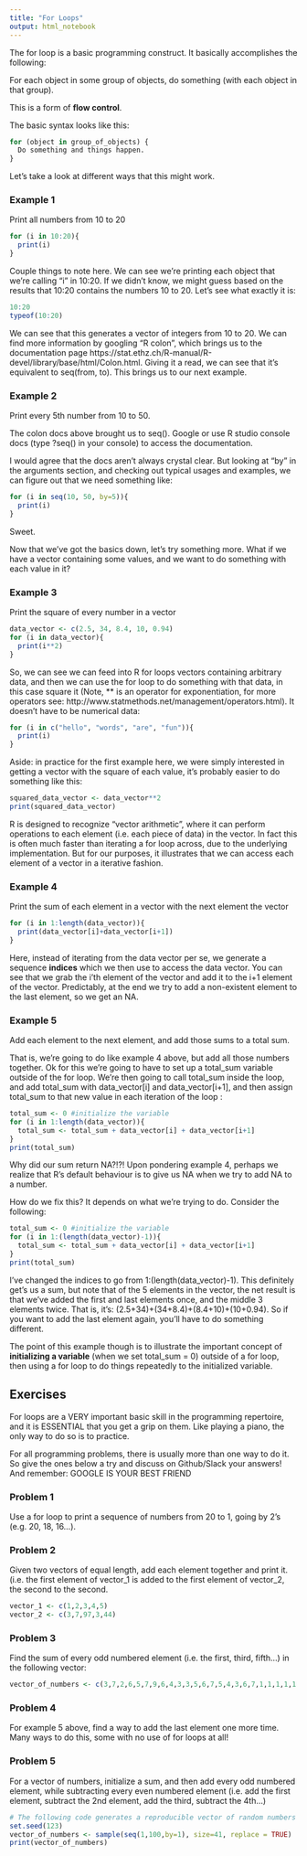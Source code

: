```yaml
---
title: "For Loops"
output: html_notebook
---
```


The for loop is a basic programming construct. It basically accomplishes the following:

For each object in some group of objects, do something (with each object in that group).

This is a form of **flow control**.

The basic syntax looks like this:

```R
for (object in group_of_objects) {
  Do something and things happen.
}
```

Let's take a look at different ways that this might work.

### Example 1
Print all numbers from 10 to 20
```r
for (i in 10:20){
  print(i)
}

```

Couple things to note here. We can see we're printing each object that we're calling "i" in 10:20. If we didn't know, we might guess based on the results that 10:20 contains the numbers 10 to 20. Let's see what exactly it is:
```r
10:20
typeof(10:20)
```
We can see that this generates a vector of integers from 10 to 20. We can find more information by googling "R colon", which brings us to the documentation page https://stat.ethz.ch/R-manual/R-devel/library/base/html/Colon.html. Giving it a read, we can see that it's equivalent to seq(from, to). This brings us to our next example.

### Example 2
Print every 5th number from 10 to 50.

The colon docs above brought us to seq(). Google or use R studio console docs (type ?seq() in your console) to access the documentation.

I would agree that the docs aren't always crystal clear. But looking at "by" in the arguments section, and checking out typical usages and examples, we can figure out that we need something like:
```R
for (i in seq(10, 50, by=5)){
  print(i)
}
```

Sweet.

Now that we've got the basics down, let's try something more. What if we have a vector containing some values, and we want to do something with each value in it?

### Example 3
Print the square of every number in a vector

```R
data_vector <- c(2.5, 34, 8.4, 10, 0.94)
for (i in data_vector){
  print(i**2)
}

```

So, we can see we can feed into R for loops vectors containing arbitrary data, and then we can use the for loop to do something with that data, in this case square it (Note, ** is an operator for exponentiation, for more operators see: http://www.statmethods.net/management/operators.html). It doesn't have to be numerical data:


```R
for (i in c("hello", "words", "are", "fun")){
  print(i)
}
```

Aside: in practice for the first example here, we were simply interested in getting a vector with the square of each value, it's probably easier to do something like this:

```r
squared_data_vector <- data_vector**2
print(squared_data_vector)
```

R is designed to recognize "vector arithmetic", where it can perform operations to each element (i.e. each piece of data) in the vector. In fact this is often much faster than iterating a for loop across, due to the underlying implementation. But for our purposes, it illustrates that we can access each element of a vector in a iterative fashion.

### Example 4
Print the sum of each element in a vector with the next element the vector
```r
for (i in 1:length(data_vector)){
  print(data_vector[i]+data_vector[i+1])
}

```
Here, instead of iterating from the data vector per se, we generate a sequence **indices** which we then use to access the data vector. You can see that we grab the i'th element of the vector and add it to the i+1 element of the vector. Predictably, at the end we try to add a non-existent element to the last element, so we get an NA.

### Example 5
Add each element to the next element, and add those sums to a total sum.

That is, we're going to do like example 4 above, but add all those numbers together.
Ok for this we're going to have to set up a total_sum variable outside of the for loop. We're then going to call total_sum inside the loop, and add total_sum with data_vector[i] and data_vector[i+1], and then assign total_sum to that new value in each iteration of the loop :
```r
total_sum <- 0 #initialize the variable
for (i in 1:length(data_vector)){
  total_sum <- total_sum + data_vector[i] + data_vector[i+1]
}
print(total_sum)
```

Why did our sum return NA?!?! Upon pondering example 4, perhaps we realize that R's default behaviour is to give us NA when we try to add NA to a number.

How do we fix this? It depends on what we're trying to do. Consider the following:
```r
total_sum <- 0 #initialize the variable
for (i in 1:(length(data_vector)-1)){
  total_sum <- total_sum + data_vector[i] + data_vector[i+1]
}
print(total_sum)
```

I've changed the indices to go from 1:(length(data_vector)-1). This definitely get's us a sum, but note that of the 5 elements in the vector, the net result is that we've added the first and last elements once, and the middle 3 elements twice. That is, it's: (2.5+34)+(34+8.4)+(8.4+10)+(10+0.94). So if you want to add the last element again, you'll have to do something different.

The point of this example though is to illustrate the important concept of **initializing a variable** (when we set total_sum = 0) outside of a for loop, then using a for loop to do things repeatedly to the initialized variable.

## Exercises
For loops are a VERY important basic skill in the programming repertoire, and it is ESSENTIAL that you get a grip on them. Like playing a piano, the only way to do so is to practice.

For all programming problems, there is usually more than one way to do it. So give the ones below a try and discuss on Github/Slack your answers! And remember: GOOGLE IS YOUR BEST FRIEND


### Problem 1
Use a for loop to print a sequence of numbers from 20 to 1, going by 2's (e.g. 20, 18, 16...).

### Problem 2
Given two vectors of equal length, add each element together and print it. (i.e. the first element of vector_1 is added to the first element of vector_2, the second to the second.

```r
vector_1 <- c(1,2,3,4,5)
vector_2 <- c(3,7,97,3,44)
```

### Problem 3
Find the sum of every odd numbered element (i.e. the first, third, fifth...) in the following vector:
```r
vector_of_numbers <- c(3,7,2,6,5,7,9,6,4,3,3,5,6,7,5,4,3,6,7,1,1,1,1,1,5,6,8,6,9,0,0,8,6)
```

### Problem 4
For example 5 above, find a way to add the last element one more time. Many ways to do this, some with no use of for loops at all!

### Problem 5
For a vector of numbers, initialize a sum, and then add every odd numbered element, while subtracting every even numbered element (i.e. add the first element, subtract the 2nd element, add the third, subtract the 4th...)

```r
# The following code generates a reproducible vector of random numbers
set.seed(123)
vector_of_numbers <- sample(seq(1,100,by=1), size=41, replace = TRUE)
print(vector_of_numbers)
```
